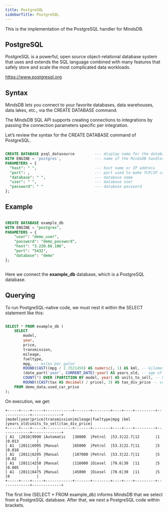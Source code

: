 ```yaml
---
title: PostgreSQL
sidebarTitle: PostgreSQL
---
```



This is the implementation of the PostgreSQL handler for MindsDB.

## PostgreSQL
PostgreSQL is a powerful, open source object-relational database system that uses and extends the SQL language combined with many features that safely store and scale the most complicated data workloads.

https://www.postgresql.org

## Syntax

MindsDB lets you connect to your favorite databases, data warehouses, data lakes, etc., via the CREATE DATABASE command.

The MindsDB SQL API supports creating connections to integrations by passing the connection parameters specific per integration.

Let’s review the syntax for the CREATE DATABASE command of PostgreSQL.

```sql

CREATE DATABASE psql_datasource         --- display name for the database
WITH ENGINE = 'postgres',               --- name of the MindsDB handler
PARAMETERS = {
  "host": " ",                          --- host name or IP address
  "port": ,                             --- port used to make TCP/IP connection
  "database": " ",                      --- database name
  "user": " ",                          --- database user
  "password": " "                       --- database password
};

```

## Example

```sql

CREATE DATABASE example_db
WITH ENGINE = "postgres",
PARAMETERS = {
    "user": "demo_user",
    "password": "demo_password",
    "host": "3.220.66.106",
    "port": "5432",
    "database": "demo"
};



```

Here we connect the **example_db** database, which is a PostgreSQL database.

## Querying

To run PostgreSQL-native code, we must nest it within the SELECT statement like this:

```sql

SELECT * FROM example_db (
    SELECT 
        model, 
        year, 
        price, 
        transmission, 
        mileage, 
        fueltype, 
        mpg, -- miles per galon
        ROUND(CAST((mpg / 2.3521458) AS numeric), 1) AS kml, -- kilometers per liter
        (date_part('year', CURRENT_DATE)-year) AS years_old, -- age of a car
        COUNT(*) OVER (PARTITION BY model, year) AS units_to_sell, -- how many units of a certain model are sold in a year
        ROUND((CAST(tax AS decimal) / price), 3) AS tax_div_price -- value of tax divided by price of a car
    FROM demo_data.used_car_price
);

```
On execution, we get:
```
+-----+----+-----+------------+-------+--------+----+----+---------+-------------+-------------+
|model|year|price|transmission|mileage|fueltype|mpg |kml |years_old|units_to_sell|tax_div_price|
+-----+----+-----+------------+-------+--------+----+----+---------+-------------+-------------+
| A1  |2010|9990 |Automatic   |38000  |Petrol  |53.3|22.7|12       |1            |0.013        |
| A1  |2011|6995 |Manual      |65000  |Petrol  |53.3|22.7|11       |5            |0.018        |
| A1  |2011|6295 |Manual      |107000 |Petrol  |53.3|22.7|11       |5            |0.02         |
| A1  |2011|4250 |Manual      |116000 |Diesel  |70.6|30  |11       |5            |0.005        |
| A1  |2011|6475 |Manual      |45000  |Diesel  |70.6|30  |11       |5            |0            |
+-----+----+-----+------------+-------+--------+----+----+---------+-------------+-------------+
```

The first line (SELECT * FROM example_db) informs MindsDB that we select from a PostgreSQL database. After that, we nest a PostgreSQL code within brackets.

